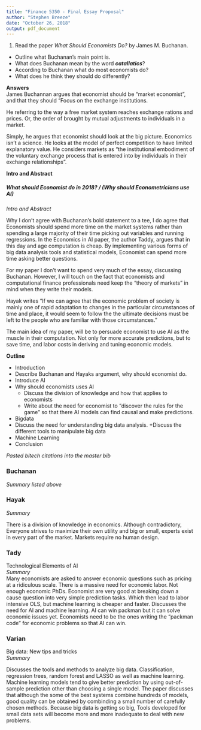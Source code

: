 ---
title: "Finance 5350 - Final Essay Proposal"
author: "Stephen Breeze"
date: "October 26, 2018"
output: pdf_document
---


1. Read the paper _What Should Economists Do?_ by James M. Buchanan. 
  - Outline what Buchanan's main point is.
  - What does Buchanan mean by the word ___catallatics___?
  - According to Buchanan what do most economists do?
  - What does he think they should do differently?
 
__Answers__  
James Buchannan argues that economist should be "market economist", and that they should "Focus on the exchange institutions.  

He referring to the way a free market system reaches exchange rations and prices. Or, the order of  brought by mutual adjustments to individuals in a market. 

Simply, he argues that economist should look at the big picture. Economics isn't a science. He looks at the model of perfect competition to have limited explanatory value. He considers markets as "the institutional embodiment of the voluntary exchange process that is entered into by individuals in their exchange relationships".  

 __Intro and Abstract__

##### What should Economist do in 2018? / (Why should Econometricians use AI)

  
  _Intro and Abstract_
    

Why I don't agree with Buchanan's bold statement to a tee, I do agree that Economists should spend more time on the market systems rather than spending a large majority of their time picking out variables and running regressions. In the Economics in AI paper, the author Taddy, argues that in this day and age computation is cheap. By implementing various forms of big data analysis tools and statistical models, Economist can spend more time asking better questions.  

For my paper I don't want to spend very much of the essay, discussing Buchanan. However, I will touch on the fact that economists and computational finance professionals need keep the "theory of markets" in mind when they write their models.  

Hayak writes "If we can agree that the economic problem of society is mainly one of rapid adaptation to changes in the particular circumstances of time and place, it would seem to follow the the ultimate decisions must be left to the people who are familiar with those circumstances. "  

The main idea of my paper, will be to persuade economist to use AI as the muscle in their computation. Not only for more accurate predictions, but to save time, and labor costs in deriving and tuning economic models.

__Outline__ 

*	Introduction
  + Describe Buchanan and Hayaks argument, why should economist do. 
  + Introduce AI
* Why should economists uses AI
  +	Discuss the division of knowledge and how that applies to economists
  +	Write about the need for economist to "discover the rules for the game" so that there AI models can find causal and make predictions. 
*	Bigdata
  +	Discuss the need for understanding big data analysis. 
  +Discuss the different tools to manipulate big data
*	Machine Learning 
*	Conclusion
 
_Pasted bitech citations into the master bib_

### Buchanan

_Summary listed above_

### Hayak 
_Summary_

There is a division of knowledge in economics. Although contradictory, Everyone strives to maximize their own utility and big or small, experts exist in every part of the market.  Markets require no human design. 

### Tady
Technological Elements of AI  
_Summary_  
Many economists are asked to answer economic questions such as pricing at a ridiculous scale. 
There is a massive need for economic labor. Not enough economic PhDs. 
Economist are very good at breaking down a cause question into very simple prediction tasks. Which then lead to labor intensive OLS, but machine learning is cheaper and faster.  Discusses the need for AI and machine learning.  AI can win packman but it can solve economic issues yet. Economists need to be the ones writing the "packman code" for economic problems so that AI can win.  
  
### Varian
Big data: New tips and tricks  
_Summary_  
  
Discusses the tools and methods to analyze big data. Classification, regression trees, random forest and LASSO as well as machine learning.  Machine learning models tend to give better prediction by using out-of-sample prediction other than choosing a single model. The paper discusses that although the some of the best systems combine hundreds of models, good quality can be obtained by combinding  a small number of carefully chosen methods. Because big data is getting so big, Tools developed for small data sets will become more and more inadequate to deal with new problems.  
 





